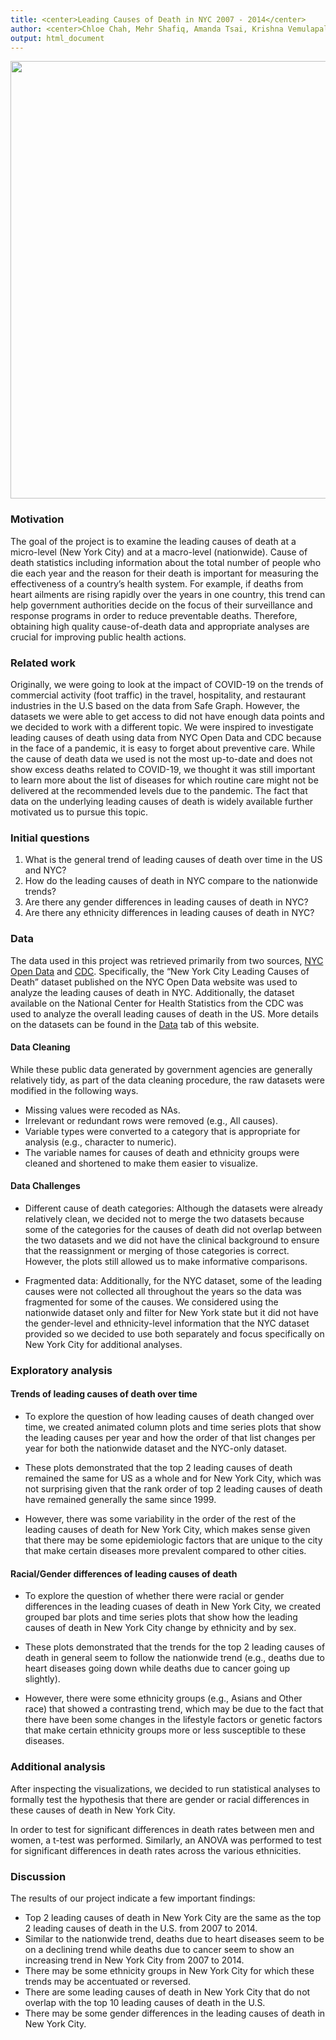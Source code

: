 ```yaml
---
title: <center>Leading Causes of Death in NYC 2007 - 2014</center>
author: <center>Chloe Chah, Mehr Shafiq, Amanda Tsai, Krishna Vemulapalli</center>
output: html_document
---
```

<center>
![](./data/health_issues.jpg){width=700px}
</center>

### **Motivation**

The goal of the project is to examine the leading causes of death at a micro-level (New York City) and at a macro-level (nationwide). Cause of death statistics including information about the total number of people who die each year and the reason for their death is important for measuring the effectiveness of a country’s health system. For example, if deaths from heart ailments are rising rapidly over the years in one country, this trend can help government authorities decide on the focus of their surveillance and response programs in order to reduce preventable deaths. Therefore, obtaining high quality cause-of-death data and appropriate analyses are crucial for improving public health actions. 

### **Related work**

Originally, we were going to look at the impact of COVID-19 on the trends of commercial activity (foot traffic) in the travel, hospitality, and restaurant industries in the U.S based on the data from Safe Graph. However, the datasets we were able to get access to did not have enough data points and we decided to work with a different topic. We were inspired to investigate leading causes of death using data from NYC Open Data and CDC because in the face of a pandemic, it is easy to forget about preventive care. While the cause of death data we used is not the most up-to-date and does not show excess deaths related to COVID-19, we thought it was still important to learn more about the list of diseases for which routine care might not be delivered at the recommended levels due to the pandemic. The fact that data on the underlying leading causes of death is widely available further motivated us to pursue this topic. 

### **Initial questions**

1. What is the general trend of leading causes of death over time in the US and NYC?
2. How do the leading causes of death in NYC compare to the nationwide trends?
3. Are there any gender differences in leading causes of death in NYC?
4. Are there any ethnicity differences in leading causes of death in NYC?

### **Data**

The data used in this project was retrieved primarily from two sources, [NYC Open Data](https://data.cityofnewyork.us) and [CDC](https://data.cdc.gov/browse?category=NCHS&sortBy=last_modified). Specifically, the “New York City Leading Causes of Death” dataset published on the NYC Open Data website was used to analyze the leading causes of death in NYC. Additionally, the dataset available on the National Center for Health Statistics from the CDC was used to analyze the overall leading causes of death in the US. More details on the datasets can be found in the [Data](data.html) tab of this website. 

#### Data Cleaning
While these public data generated by government agencies are generally relatively tidy, as part of the data cleaning procedure, the raw datasets were modified in the following ways. 

* Missing values were recoded as NAs. 
* Irrelevant or redundant rows were removed (e.g., All causes). 
* Variable types were converted to a category that is appropriate for analysis (e.g., character to numeric). 
* The variable names for causes of death and ethnicity groups were cleaned and shortened to make them easier to visualize. 

#### Data Challenges 

* Different cause of death categories: Although the datasets were already relatively clean, we decided not to merge the two datasets because some of the categories for the causes of death did not overlap between the two datasets and we did not have the clinical background to ensure that the reassignment or merging of those categories is correct. However, the plots still allowed us to make informative comparisons. 

* Fragmented data: Additionally, for the NYC dataset, some of the leading causes were not collected all throughout the years so the data was fragmented for some of the causes. We considered using the nationwide dataset only and filter for New York state but it did not have the gender-level and ethnicity-level information that the NYC dataset provided so we decided to use both separately and focus specifically on New York City for additional analyses. 

### **Exploratory analysis**

#### Trends of leading causes of death over time 

* To explore the question of how leading causes of death changed over time, we created animated column plots and time series plots that show the leading causes per year and how the order of that list changes per year for both the nationwide dataset and the NYC-only dataset. 

* These plots demonstrated that the top 2 leading causes of death remained the same for US as a whole and for New York City, which was not surprising given that the rank order of top 2 leading causes of death have remained generally the same since 1999. 

* However, there was some variability in the order of the rest of the leading causes of death for New York City, which makes sense given that there may be some epidemiologic factors that are unique to the city that make certain diseases more prevalent compared to other cities.    

#### Racial/Gender differences of leading causes of death

* To explore the question of whether there were racial or gender differences in the leading cuases of death in New York City, we created grouped bar plots and time series plots that show how the leading causes of death in New York City change by ethnicity and by sex. 

* These plots demonstrated that the trends for the top 2 leading causes of death in general seem to follow the nationwide trend (e.g., deaths due to heart diseases going down while deaths due to cancer going up slightly). 

* However, there were some ethnicity groups (e.g., Asians and Other race) that showed a contrasting trend, which may be due to the fact that there have been some changes in the lifestyle factors or genetic factors that make certain ethnicity groups more or less susceptible to these diseases.  

### **Additional analysis**

After inspecting the visualizations, we decided to run statistical analyses to formally test the hypothesis that there are gender or racial differences in these causes of death in New York City. 

In order to test for significant differences in death rates between men and women, a t-test was performed. Similarly, an ANOVA was performed to test for significant differences in death rates across the various ethnicities. 

### **Discussion**

The results of our project indicate a few important findings: 

* Top 2 leading causes of death in New York City are the same as the top 2 leading causes of death in the U.S. from 2007 to 2014. 
* Similar to the nationwide trend, deaths due to heart diseases seem to be on a declining trend while deaths due to cancer seem to show an increasing trend in New York City from 2007 to 2014. 
* There may be some ethnicity groups in New York City for which these trends may be accentuated or reversed. 
* There are some leading causes of death in New York City that do not overlap with the top 10 leading causes of death in the U.S. 
* There may be some gender differences in the leading causes of death in New York City. 
